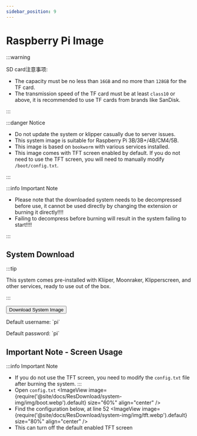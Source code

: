 ```yaml
---
sidebar_position: 9
---
```


# Raspberry Pi Image


:::warning

SD card注意事项:

* The capacity must be no less than `16GB` and no more than `128GB` for the TF card.
* The transmission speed of the TF card must be at least `class10` or above, it is recommended to use TF cards from brands like SanDisk.

:::

:::danger Notice

* Do not update the system or klipper casually due to server issues.
* This system image is suitable for Raspberry Pi 3B/3B+/4B/CM4/5B.
* This image is based on `bookworm` with various services installed.
* This image comes with TFT screen enabled by default. If you do not need to use the TFT screen, you will need to manually modify `/boot/config.txt`.

:::

:::info Important Note

* Please note that the downloaded system needs to be decompressed before use, it cannot be used directly by changing the extension or burning it directly!!!!
* Failing to decompress before burning will result in the system failing to start!!!!

:::


## System Download

<Tabs>
  <TabItem value="flyos" label="Raspberry Pi Image" default>

:::tip

This system comes pre-installed with Kliiper, Moonraker, Klipperscreen, and other services, ready to use out of the box.

:::

<Button variant="contained" disableElevation href="https://cdn.mellow.klipper.cn/IMG/Beta/RPI-TFT-IMG-new.img.xz">Download System Image</Button>

<Tabs>
  <TabItem value="fly" label="General Users" default>
  <p>Default username: `pi`</p>
  <p>Default password: `pi`</p>
  </TabItem>
</Tabs>
  </TabItem>
</Tabs>

## Important Note - Screen Usage
:::info Important Note
* If you do not use the TFT screen, you need to modify the `config.txt` file after burning the system.
:::
* Open `config.txt`
  <ImageView image={require('@site/docs/ResDownload/system-img/img/boot.webp').default} size="60%" align="center" />
* Find the configuration below, at line 52
  <ImageView image={require('@site/docs/ResDownload/system-img/img/tft.webp').default} size="80%" align="center" />
* This can turn off the default enabled TFT screen